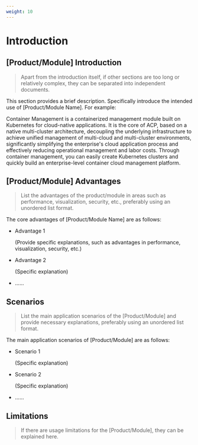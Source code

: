 ```yaml
---
weight: 10
---
```


# Introduction

## [Product/Module] Introduction

> Apart from the introduction itself, if other sections are too long or relatively complex, they can be separated into independent documents.

This section provides a brief description. Specifically introduce the intended use of [Product/Module Name]. For example:

Container Management is a containerized management module built on Kubernetes for cloud-native applications. It is the core of ACP, based on a native multi-cluster architecture, decoupling the underlying infrastructure to achieve unified management of multi-cloud and multi-cluster environments, significantly simplifying the enterprise's cloud application process and effectively reducing operational management and labor costs. Through container management, you can easily create Kubernetes clusters and quickly build an enterprise-level container cloud management platform.

## [Product/Module] Advantages

> List the advantages of the product/module in areas such as performance, visualization, security, etc., preferably using an unordered list format.

The core advantages of [Product/Module Name] are as follows:

- Advantage 1

  (Provide specific explanations, such as advantages in performance, visualization, security, etc.)

- Advantage 2

  (Specific explanation)

- ......

## Scenarios

> List the main application scenarios of the [Product/Module] and provide necessary explanations, preferably using an unordered list format.

The main application scenarios of [Product/Module] are as follows:

- Scenario 1

  (Specific explanation)

- Scenario 2

  (Specific explanation)

- ......

## Limitations

> If there are usage limitations for the [Product/Module], they can be explained here.
